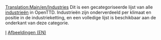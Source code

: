 [[Translation:Main/en/Industries]]{{en/-}}
Dit is een gecategoriseerde lijst van alle [[Main/nl/Industrie|industrieën]] in OpenTTD. Industrieën zijn onderverdeeld per klimaat en positie in de industrieketting, en een volledige lijst is beschikbaar aan de onderkant van deze categorie.

[[Category:nl/Spelen|I]]
[[Category:en/Images|Afbeeldingen (EN)]]